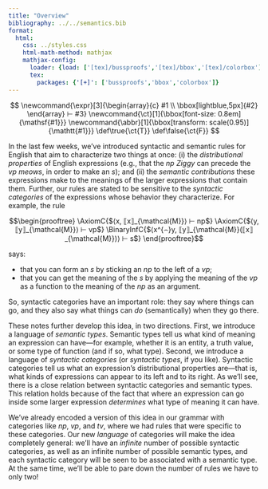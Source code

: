 ```yaml
---
title: "Overview"
bibliography: ../../semantics.bib
format:
  html:
    css: ../styles.css
    html-math-method: mathjax
    mathjax-config:
      loader: {load: ['[tex]/bussproofs','[tex]/bbox','[tex]/colorbox']}
      tex:
        packages: {'[+]': ['bussproofs','bbox','colorbox']}
---
```


::: {.hidden}
$$
\newcommand{\expr}[3]{\begin{array}{c}
#1 \\
\bbox[lightblue,5px]{#2}
\end{array} ⊢ #3}
\newcommand{\ct}[1]{\bbox[font-size: 0.8em]{\mathsf{#1}}}
\newcommand{\abbr}[1]{\bbox[transform: scale(0.95)]{\mathtt{#1}}}
\def\true{\ct{T}}
\def\false{\ct{F}}
$$
:::

In the last few weeks, we've introduced syntactic and semantic rules for English that aim to characterize two things at once:
(i) the *distributional properties* of English expressions (e.g., that the $np$ *Ziggy* can precede the $vp$ *meows*, in order to make an $s$);
and (ii) the *semantic contributions* these expressions make to the meanings of the larger expressions that contain them.
Further, our rules are stated to be sensitive to the *syntactic categories* of the expressions whose behavior they characterize.
For example, the rule

$$\begin{prooftree}
\AxiomC{$⟨x, ⟦x⟧_{\mathcal{M}}⟩ ⊢ np$}
\AxiomC{$⟨y, ⟦y⟧_{\mathcal{M}}⟩ ⊢ vp$}
\BinaryInfC{$⟨x^{⌢}y, ⟦y⟧_{\mathcal{M}}(⟦x⟧_{\mathcal{M}})⟩ ⊢ s$}
\end{prooftree}$$

says:

- that you can form an $s$ by sticking an $np$ to the left of a $vp$;
- that you can get the meaning of the $s$ by applying the meaning of the $vp$ as a function to the meaning of the $np$ as an argument.

So, syntactic categories have an important role:
they say where things can go, and they also say what things can *do* (semantically) when they go there.

These notes further develop this idea, in two directions.
First, we introduce a language of *semantic types*.
Semantic types tell us what kind of meaning an expression can have---for example, whether it is an entity, a truth value, or some type of function (and if so, what type).
Second, we introduce a language of *syntactic categories* (or *syntactic types*, if you like).
Syntactic categories tell us what an expression's distributional properties are---that is, what kinds of expressions can appear to its left and to its right.
As we'll see, there is a close relation between syntactic categories and semantic types.
This relation holds because of the fact that where an expression can go inside some larger expression *determines* what type of meaning it can have.

We've already encoded a version of this idea in our grammar with categories like $np$, $vp$, and $tv$, where we had rules that were specific to these categories.
Our new *language* of categories will make the idea completely general:
we'll have an *infinite* number of possible syntactic categories, as well as an infinite number of possible semantic types, and each syntactic category will be seen to be associated with a semantic type.
At the same time, we'll be able to pare down the number of rules we have to only two!

